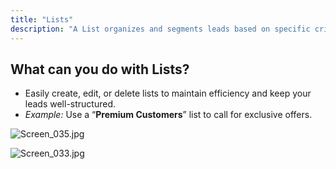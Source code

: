 ```yaml
---
title: "Lists"
description: "A List organizes and segments leads based on specific criteria like demographics, behavior, or interactions. This ensures targeted communication and streamlined lead management."
---
```


## What can you do with Lists?

- Easily create, edit, or delete lists to maintain efficiency and keep your leads well-structured.
- _Example:_ Use a “**Premium Customers**” list to call for exclusive offers.

![Screen_035.jpg](/images/Screen_035.jpg)

![Screen_033.jpg](/images/Screen_033.jpg)